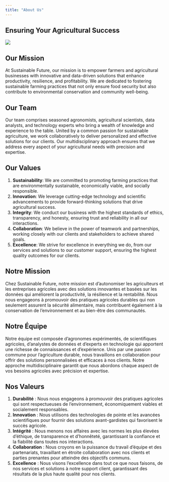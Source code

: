 ```yaml
---
title: "About Us"
---
```



## Ensuring Your Agricultural Success

![](images\company's_logo.png){.nolightbox fig-align="center" style="margin-top: 0px;"}

::: {.content-visible when-profile="english"}


## Our Mission
At Sustainable Future, our mission is to empower farmers and agricultural businesses with innovative and data-driven solutions that enhance productivity, resilience, and profitability. We are dedicated to fostering sustainable farming practices that not only ensure food security but also contribute to environmental conservation and community well-being.

## Our Team
Our team comprises seasoned agronomists, agricultural scientists, data analysts, and technology experts who bring a wealth of knowledge and experience to the table. United by a common passion for sustainable agriculture, we work collaboratively to deliver personalized and effective solutions for our clients. Our multidisciplinary approach ensures that we address every aspect of your agricultural needs with precision and expertise.

## Our Values
1. **Sustainability**: We are committed to promoting farming practices that are environmentally sustainable, economically viable, and socially responsible.
2. **Innovation**: We leverage cutting-edge technology and scientific advancements to provide forward-thinking solutions that drive agricultural success.
3. **Integrity**: We conduct our business with the highest standards of ethics, transparency, and honesty, ensuring trust and reliability in all our interactions.
4. **Collaboration**: We believe in the power of teamwork and partnerships, working closely with our clients and stakeholders to achieve shared goals.
5. **Excellence**: We strive for excellence in everything we do, from our services and solutions to our customer support, ensuring the highest quality outcomes for our clients.
:::

::: {.content-visible when-profile="french"}

## Notre Mission
Chez Sustainable Future, notre mission est d'autonomiser les agriculteurs et les entreprises agricoles avec des solutions innovantes et basées sur les données qui améliorent la productivité, la résilience et la rentabilité. Nous nous engageons à promouvoir des pratiques agricoles durables qui non seulement assurent la sécurité alimentaire, mais contribuent également à la conservation de l'environnement et au bien-être des communautés.

## Notre Équipe
Notre équipe est composée d'agronomes expérimentés, de scientifiques agricoles, d'analystes de données et d'experts en technologie qui apportent une richesse de connaissances et d'expérience. Unis par une passion commune pour l'agriculture durable, nous travaillons en collaboration pour offrir des solutions personnalisées et efficaces à nos clients. Notre approche multidisciplinaire garantit que nous abordons chaque aspect de vos besoins agricoles avec précision et expertise.

## Nos Valeurs
1. **Durabilité** : Nous nous engageons à promouvoir des pratiques agricoles qui sont respectueuses de l'environnement, économiquement viables et socialement responsables.
2. **Innovation** : Nous utilisons des technologies de pointe et les avancées scientifiques pour fournir des solutions avant-gardistes qui favorisent le succès agricole.
3. **Intégrité** : Nous menons nos affaires avec les normes les plus élevées d'éthique, de transparence et d'honnêteté, garantissant la confiance et la fiabilité dans toutes nos interactions.
4. **Collaboration** : Nous croyons en la puissance du travail d'équipe et des partenariats, travaillant en étroite collaboration avec nos clients et parties prenantes pour atteindre des objectifs communs.
5. **Excellence** : Nous visons l'excellence dans tout ce que nous faisons, de nos services et solutions à notre support client, garantissant des résultats de la plus haute qualité pour nos clients.

:::

